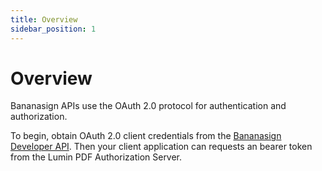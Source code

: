 ```yaml
---
title: Overview
sidebar_position: 1
---
```


# Overview

Bananasign APIs use the OAuth 2.0 protocol for authentication and authorization.

To begin, obtain OAuth 2.0 client credentials from the [Bananasign Developer API](https://app-auth-staging.bananasign.co/settings/api). Then your client application can requests an bearer token from the Lumin PDF Authorization Server.
